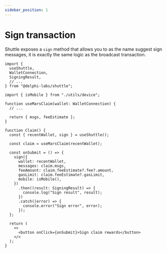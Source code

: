 ```yaml
---
sidebar_position: 1
---
```


# Sign transaction

Shuttle exposes a `sign` method that allows you to as the name suggest sign messages, it is exactly the same logic as the broadcast transaction.

```tsx
import {
  useShuttle,
  WalletConnection,
  SigningResult,
  // ...
} from "@delphi-labs/shuttle";

import { isMobile } from "./utils/device";

function useMarsClaim(wallet: WalletConnection) {
  // ...

  return { msgs, feeEstimate };
}

function Claim() {
  const { recentWallet, sign } = useShuttle();

  const claim = useMarsClaim(recentWallet);

  const onSubmit = () => {
    sign({
      wallet: recentWallet,
      messages: claim.msgs,
      feeAmount: claim.feeEstimate?.fee?.amount,
      gasLimit: claim.feeEstimate?.gasLimit,
      mobile: isMobile(),
    })
      .then((result: SigningResult) => {
        console.log("Sign result", result);
      })
      .catch((error) => {
        console.error("Sign error", error);
      });
  };

  return (
    <>
      <button onClick={onSubmit}>Sign claim rewards</button>
    </>
  );
}
```

